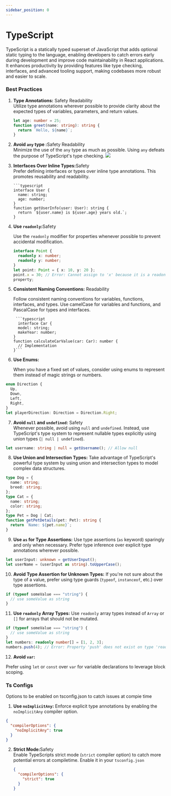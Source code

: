 ```yaml
---
sidebar_position: 0
---
```



# TypeScript

TypeScript is a statically typed superset of JavaScript that adds optional static typing to the language, enabling developers to catch errors early during development and improve code maintainability in React applications. It enhances productivity by providing features like type checking, interfaces, and advanced tooling support, making codebases more robust and easier to scale.

### Best Practices

1.  **Type Annotations:** <Tag color="volcano">Safety</Tag> <Tag color="cyan"> Readability</Tag><br />
    Utilize type annotations wherever possible to provide clarity about the
    expected types of variables, parameters, and return values.

    ```typescript
    let age: number = 25;
    function greet(name: string): string {
      return `Hello, ${name}`;
    }
    ```

2.  **Avoid `any` type :**<Tag color="volcano">Safety</Tag> <Tag color="cyan"> Readability</Tag><br />
    Minimize the use of the `any` type as much as possible. Using `any` defeats
    the purpose of TypeScript's type checking. ![](asserts/avoid-any-types.png)

3.  **Interfaces Over Inline Types:**<Tag color="volcano">Safety</Tag> <br />
    Prefer defining interfaces or types over inline type annotations. This
    promotes reusability and readability.

        ```typescript
        interface User {
          name: string;
          age: number;
        }
        function getUserInfo(user: User): string {
          return `${user.name} is ${user.age} years old.`;
        }

4.  **Use `readonly`:**<Tag color="volcano">Safety</Tag> <br />

    Use the `readonly` modifier for properties whenever possible to prevent
    accidental modification.

    ```typescript
    interface Point {
      readonly x: number;
      readonly y: number;
    }
    let point: Point = { x: 10, y: 20 };
    point.x = 30; // Error: Cannot assign to 'x' because it is a readonly
    property;
    ```

5.  **Consistent Naming Conventions:** <Tag color="cyan">Readability</Tag> <br />

    Follow consistent naming conventions for variables, functions, interfaces,
    and types. Use camelCase for variables and functions, and PascalCase for
    types and interfaces.

         ```typescript
          interface Car {
          model: string;
          makeYear: number;
        }
        function calculateCarValue(car: Car): number {
          // Implementation
        }```

6.  **Use Enums:**

    When you have a fixed set of values, consider using enums to represent them instead of magic strings or numbers.

```typescript
enum Direction {
  Up,
  Down,
  Left,
  Right,
}
let playerDirection: Direction = Direction.Right;
```

7. **Avoid `null` and `undefined`:**
   <Tag color="volcano">Safety</Tag> <br />
   Whenever possible, avoid using `null` and `undefined`. Instead, use
   TypeScript's type system to represent nullable types explicitly using union
   types (`| null | undefined`).

```typescript
let username: string | null = getUsername(); // Allow null
```

8. **Use Union and Intersection Types:**
   Take advantage of TypeScript's powerful type system by using union and intersection
   types to model complex data structures.

```typescript
type Dog = {
  name: string;
  breed: string;
};
type Cat = {
  name: string;
  color: string;
};
type Pet = Dog | Cat;
function getPetDetails(pet: Pet): string {
  return `Name: ${pet.name}`;
}
```

9. **Use `as` for Type Assertions:**
    Use type assertions (`as` keyword) sparingly and only when necessary. Prefer type inference over explicit type annotations wherever possible.

```typescript
let userInput: unknown = getUserInput();
let userName = (userInput as string).toUpperCase();
```

10. **Avoid Type Assertion for Unknown Types:**
    If you're not sure about the type of a value, prefer using type guards (`typeof`, `instanceof`, etc.) over type assertions.

```typescript
if (typeof someValue === "string") {
  // use someValue as string
}
```

11. **Use `readonly` Array Types:**
    Use `readonly` array types instead of `Array` or `[]` for arrays that should not be mutated.

```typescript
if (typeof someValue === "string") {
  // use someValue as string
}
let numbers: readonly number[] = [1, 2, 3];
numbers.push(4); // Error: Property 'push' does not exist on type 'readonly number[]'
```

12. **Avoid `var`:**

Prefer using `let` or `const` over `var` for variable declarations to leverage block scoping.

### Ts Configs
 Options to be enabled on tsconfig.json to catch issues at compie time

1. **Use `noImplicitAny`:**
  Enforce explicit type annotations by enabling the `noImplicitAny` compiler option.

  ```json
  {
    "compilerOptions": {
      "noImplicitAny": true
    }
  }
  ```

2.  **Strict Mode:**<Tag color="volcano">Safety</Tag> <br />
    Enable TypeScripts strict mode (`strict` compiler option) to catch more
    potential errors at compiletime. Enable it in your `tsconfig.json`

    ```json
    {
      "compilerOptions": {
        "strict": true
      }
    }
    ```